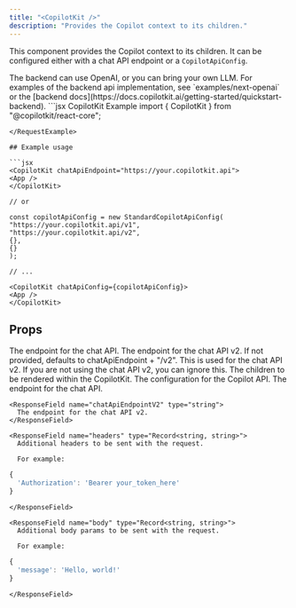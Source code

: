 ```yaml
---
title: "<CopilotKit />"
description: "Provides the Copilot context to its children."
---
```


This component provides the Copilot context to its children.
It can be configured either with a chat API endpoint or a `CopilotApiConfig`.

<Note>
  The backend can use OpenAI, or you can bring your own LLM.
  For examples of the backend api implementation, see `examples/next-openai` or the 
  [backend docs](https://docs.copilotkit.ai/getting-started/quickstart-backend).
</Note>

<RequestExample>
  ```jsx CopilotKit Example
  import { CopilotKit } from "@copilotkit/react-core";

  <CopilotKit 
    chatApiEndpoint="https://your.copilotkit.api">
    <YourApp/>
  </CopilotKit>
  ```
</RequestExample>

## Example usage

```jsx
<CopilotKit chatApiEndpoint="https://your.copilotkit.api">
  <App />
</CopilotKit>

// or

const copilotApiConfig = new StandardCopilotApiConfig(
  "https://your.copilotkit.api/v1",
  "https://your.copilotkit.api/v2",
  {},
  {}
);

// ...

<CopilotKit chatApiConfig={copilotApiConfig}>
  <App />
</CopilotKit>
```

## Props

<ResponseField name="chatApiEndpoint" type="string" required>
  The endpoint for the chat API.
</ResponseField>

<ResponseField name="chatApiEndpointV2" type="string" default="chatApiEndpoint + '/v2'">
  The endpoint for the chat API v2. If not provided, defaults to chatApiEndpoint + "/v2".
  This is used for the chat API v2. If you are not using the chat API v2, you can ignore this.
</ResponseField>

<ResponseField name="children" type="ReactNode">
  The children to be rendered within the CopilotKit.
</ResponseField>

<ResponseField name="chatApiConfig" type="CopilotApiConfig">
  The configuration for the Copilot API.

  <Expandable title="CopilotApiConfig">
    <ResponseField name="chatApiEndpoint" type="string" required>
      The endpoint for the chat API.
    </ResponseField>

    <ResponseField name="chatApiEndpointV2" type="string">
      The endpoint for the chat API v2.
    </ResponseField>

    <ResponseField name="headers" type="Record<string, string>">
      Additional headers to be sent with the request.
      
      For example:
```js
{
  'Authorization': 'Bearer your_token_here'
}
```
    </ResponseField>

    <ResponseField name="body" type="Record<string, string>">
      Additional body params to be sent with the request.
      
      For example:
```js
{
  'message': 'Hello, world!'
}
```
    </ResponseField>
  </Expandable>
</ResponseField>